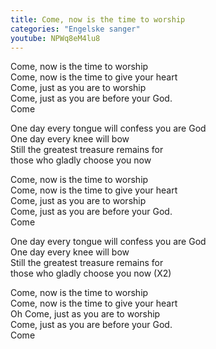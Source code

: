 ```yaml
---
title: Come, now is the time to worship
categories: "Engelske sanger"
youtube: NPWq8eM4lu8
---
```


Come, now is the time to worship  
Come, now is the time to give your heart  
Come, just as you are to worship  
Come, just as you are before your God.  
Come

One day every tongue will confess you are God  
One day every knee will bow  
Still the greatest treasure remains for  
those  who gladly choose you now

Come, now is the time to worship  
Come, now is the time to give your heart  
Come, just as you are to worship  
Come, just as you are before your God.  
Come

One day every tongue will confess you are God  
One day every knee will bow  
Still the greatest treasure remains for  
those  who gladly choose you now
(X2)

Come, now is the time to worship  
Come, now is the time to give your heart  
Oh Come, just as you are to worship  
Come, just as you are before your God.  
Come
